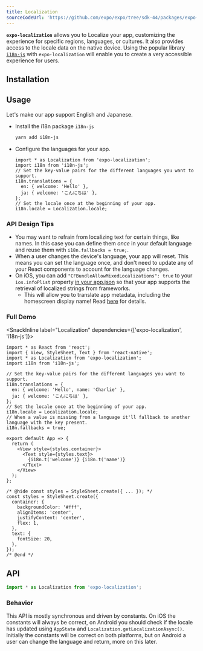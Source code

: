 ```yaml
---
title: Localization
sourceCodeUrl: 'https://github.com/expo/expo/tree/sdk-44/packages/expo-localization'
---
```



**`expo-localization`** allows you to Localize your app, customizing the experience for specific regions, languages, or cultures. It also provides access to the locale data on the native device.
Using the popular library [`i18n-js`](https://github.com/fnando/i18n-js) with `expo-localization` will enable you to create a very accessible experience for users.

<PlatformsSection android emulator ios simulator web />

## Installation

<InstallSection packageName="expo-localization" />

## Usage

Let's make our app support English and Japanese.

- Install the i18n package `i18n-js`

  ```sh
  yarn add i18n-js
  ```

- Configure the languages for your app.

  ```tsx
  import * as Localization from 'expo-localization';
  import i18n from 'i18n-js';
  // Set the key-value pairs for the different languages you want to support.
  i18n.translations = {
    en: { welcome: 'Hello' },
    ja: { welcome: 'こんにちは' },
  };
  // Set the locale once at the beginning of your app.
  i18n.locale = Localization.locale;
  ```

### API Design Tips

- You may want to refrain from localizing text for certain things, like names. In this case you can define them _once_ in your default language and reuse them with `i18n.fallbacks = true;`.
- When a user changes the device's language, your app will reset. This means you can set the language once, and don't need to update any of your React components to account for the language changes.
- On iOS, you can add `"CFBundleAllowMixedLocalizations": true` to your `ios.infoPlist` property [in your app.json](/workflow/configuration/#ios) so that your app supports the retrieval of localized strings from frameworks.
  - This will allow you to translate app metadata, including the homescreen display name! Read [here](/distribution/app-stores#localizing-your-ios-app) for details.

### Full Demo

<SnackInline label="Localization" dependencies={['expo-localization', 'i18n-js']}>

```tsx
import * as React from 'react';
import { View, StyleSheet, Text } from 'react-native';
import * as Localization from 'expo-localization';
import i18n from 'i18n-js';

// Set the key-value pairs for the different languages you want to support.
i18n.translations = {
  en: { welcome: 'Hello', name: 'Charlie' },
  ja: { welcome: 'こんにちは' },
};
// Set the locale once at the beginning of your app.
i18n.locale = Localization.locale;
// When a value is missing from a language it'll fallback to another language with the key present.
i18n.fallbacks = true;

export default App => {
  return (
    <View style={styles.container}>
      <Text style={styles.text}>
        {i18n.t('welcome')} {i18n.t('name')}
      </Text>
    </View>
  );
};

/* @hide const styles = StyleSheet.create({ ... }); */
const styles = StyleSheet.create({
  container: {
    backgroundColor: '#fff',
    alignItems: 'center',
    justifyContent: 'center',
    flex: 1,
  },
  text: {
    fontSize: 20,
  },
});
/* @end */
```

</SnackInline>

## API

```ts
import * as Localization from 'expo-localization';
```

### Behavior

This API is mostly synchronous and driven by constants. On iOS the constants will always be correct, on Android you should check if the locale has updated using `AppState` and `Localization.getLocalizationAsync()`. Initially the constants will be correct on both platforms, but on Android a user can change the language and return, more on this later.

<APISection packageName="expo-localization" apiName="Localization" />
